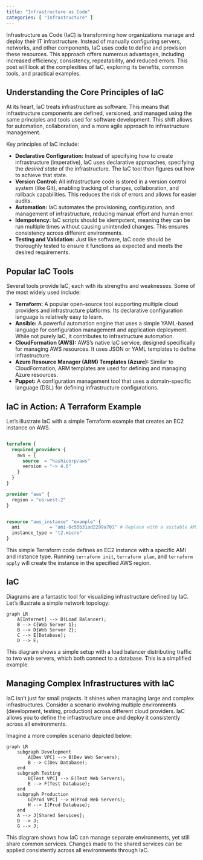 ```yaml
---
title: "Infrastructure as Code"
categories: [ "Infrastructure" ]
---
```


Infrastructure as Code (IaC) is transforming how organizations manage and deploy their IT infrastructure. Instead of manually configuring servers, networks, and other components, IaC uses code to define and provision these resources. This approach offers numerous advantages, including increased efficiency, consistency, repeatability, and reduced errors. This post will look at the complexities of IaC, exploring its benefits, common tools, and practical examples.

## Understanding the Core Principles of IaC

At its heart, IaC treats infrastructure as software. This means that infrastructure components are defined, versioned, and managed using the same principles and tools used for software development. This shift allows for automation, collaboration, and a more agile approach to infrastructure management.


Key principles of IaC include:

-   **Declarative Configuration:** Instead of specifying *how* to create infrastructure (imperative), IaC uses declarative approaches, specifying the *desired state* of the infrastructure. The IaC tool then figures out how to achieve that state.
-   **Version Control:** All infrastructure code is stored in a version control system (like Git), enabling tracking of changes, collaboration, and rollback capabilities. This reduces the risk of errors and allows for easier audits.
-   **Automation:** IaC automates the provisioning, configuration, and management of infrastructure, reducing manual effort and human error.
-   **Idempotency:** IaC scripts should be idempotent, meaning they can be run multiple times without causing unintended changes. This ensures consistency across different environments.
-   **Testing and Validation:** Just like software, IaC code should be thoroughly tested to ensure it functions as expected and meets the desired requirements.

## Popular IaC Tools

Several tools provide IaC, each with its strengths and weaknesses. Some of the most widely used include:

-   **Terraform:** A popular open-source tool supporting multiple cloud providers and infrastructure platforms. Its declarative configuration language is relatively easy to learn.
-   **Ansible:** A powerful automation engine that uses a simple YAML-based language for configuration management and application deployment. While not purely IaC, it contributes to infrastructure automation.
-   **CloudFormation (AWS):** AWS's native IaC service, designed specifically for managing AWS resources. It uses JSON or YAML templates to define infrastructure.
-   **Azure Resource Manager (ARM) Templates (Azure):** Similar to CloudFormation, ARM templates are used for defining and managing Azure resources.
-   **Puppet:** A configuration management tool that uses a domain-specific language (DSL) for defining infrastructure configurations.


## IaC in Action: A Terraform Example

Let's illustrate IaC with a simple Terraform example that creates an EC2 instance on AWS.

``` terraform

terraform {
  required_providers {
    aws = {
      source  = "hashicorp/aws"
      version = "~> 4.0"
    }
  }
}

provider "aws" {
  region = "us-west-2"
}


resource "aws_instance" "example" {
  ami           = "ami-0c55b31ad2299a701" # Replace with a suitable AMI ID
  instance_type = "t2.micro"
}
```

This simple Terraform code defines an EC2 instance with a specific AMI and instance type. Running `terraform init`, `terraform plan`, and `terraform apply` will create the instance in the specified AWS region.

## IaC

Diagrams are a fantastic tool for visualizing infrastructure defined by IaC. Let's illustrate a simple network topology:

```mermaid
graph LR
    A[Internet] --> B(Load Balancer);
    B --> C{Web Server 1};
    B --> D{Web Server 2};
    C --> E[Database];
    D --> E;
```

This diagram shows a simple setup with a load balancer distributing traffic to two web servers, which both connect to a database. This is a simplified example.

## Managing Complex Infrastructures with IaC

IaC isn't just for small projects. It shines when managing large and complex infrastructures. Consider a scenario involving multiple environments (development, testing, production) across different cloud providers. IaC allows you to define the infrastructure once and deploy it consistently across all environments.

Imagine a more complex scenario depicted below:

```mermaid
graph LR
    subgraph Development
        A[Dev VPC] --> B(Dev Web Servers);
        B --> C(Dev Database);
    end
    subgraph Testing
        D[Test VPC] --> E(Test Web Servers);
        E --> F(Test Database);
    end
    subgraph Production
        G[Prod VPC] --> H(Prod Web Servers);
        H --> I(Prod Database);
    end
    A --> J[Shared Services];
    D --> J;
    G --> J;
```

This diagram shows how IaC can manage separate environments, yet still share common services. Changes made to the shared services can be applied consistently across all environments through IaC.



